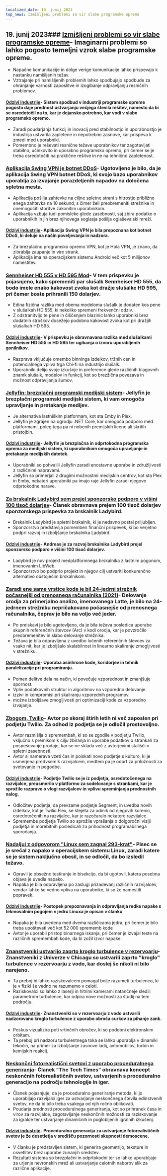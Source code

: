 ```yaml
---
localized_date: 19. junij 2023
top_news: Izmišljeni problemi so vir slabe programske opreme
---
```




<CallToAction />

<Steps>

## 19. junij 2023### [Izmišljeni problemi so vir slabe programske opreme](https://cerebralab.com/Imaginary_Problems_Are_the_Root_of_Bad_Software)- Imaginarni problemi so lahko pogosto temeljni vzrok slabe programske opreme.

- Napačne komunikacije in dolge verige komunikacije lahko prispevajo k nastanku namišljenih težav.
- Vztrajanje pri namišljenih problemih lahko spodbujajo spodbude za ohranjanje varnosti zaposlitve in izogibanje odpravljanju resničnih problemov.

#### [Odzivi industrije](http://news.ycombinator.com/item?id=36380711)- Sistem spodbud v industriji programske opreme pogosto daje prednost ustvarjanju večjega števila rešitev, namesto da bi se osredotočil na to, kar je dejansko potrebno, kar vodi v slabo programsko opremo.

- Zaradi poudarjanja funkcij in inovacij pred stabilnostjo in uporabnostjo je industrija ustvarila zapletene in nepotrebne zasnove, kar prispeva k zmedi med uporabniki.
- Pomembno je reševati resnične težave uporabnikov ter zagotavljati stabilno, učinkovito in uporabno programsko opremo, pri čemer se je treba osredotočiti na praktične rešitve in ne na tehnično zapletenost.

### [Aplikacija Swing VPN je botnet DDoS](https://lecromee.github.io/posts/swing_vpn_ddosing_sites/)- Ugotovljeno je bilo, da je aplikacija Swing VPN botnet DDoS, ki svojo bazo uporabnikov uporablja za izvajanje porazdeljenih napadov na določena spletna mesta.

- Aplikacija pošilja zahtevke na ciljne spletne strani s hitrostjo približno enega zahtevka na 10 sekund, s čimer želi preobremeniti strežnike in onemogočiti storitve zakonitim uporabnikom.
- Aplikacija vzbuja tudi pomisleke glede zasebnosti, saj zbira podatke o uporabnikih in jih brez njihovega soglasja pošilja oglaševalski mreži.

#### [Odzivi industrije](http://news.ycombinator.com/item?id=36382700)- Aplikacija Swing VPN je bila prepoznana kot botnet DDoS, ki deluje na način poveljevanja in nadzora.

- Za brezplačno programsko opremo VPN, kot je Hola VPN, je znano, da zlorablja zaupanje in vire strank.
- Aplikacija ima na operacijskem sistemu Android več kot 5 milijonov namestitev.

### [Sennheiser HD 555 v HD 595 Mod](http://mikebeauchamp.com/misc/sennheiser-hd-555-to-hd-595-mod/)- V tem prispevku je pojasnjeno, kako spremeniti par slušalk Sennheiser HD 555, da bodo imele enako kakovost zvoka kot dražje slušalke HD 595, pri čemer boste prihranili 150 dolarjev.

- Edina fizična razlika med obema modeloma slušalk je dodaten kos pene v slušalkah HD 555, ki nekoliko spremeni frekvenčni odziv.
- Z odstranitvijo te pene in čiščenjem blazinic lahko uporabniki brez dodatnih stroškov dosežejo podobno kakovost zvoka kot pri dražjih slušalkah HD 595.

#### [Odzivi industrije](http://news.ycombinator.com/item?id=36377875)- V prispevku je obravnavana razlika med slušalkami Sennheiser HD 555 in HD 595 ter ugibanja o izvoru uporabljenih gonilnikov.

- Razprava vključuje omembo binninga izdelkov, tržnih cen in potencialnega vpliva trga Chi-fi na industrijo slušalk.
- Uporabniki delijo svoje izkušnje in preference glede različnih blagovnih znamk slušalk, modelov in funkcij, kot so brezžična povezava in možnost odpravljanja šumov.

### [Jellyfin: brezplačni programski medijski sistem](https://github.com/jellyfin/jellyfin)- Jellyfin je brezplačni programski medijski sistem, ki vam omogoča upravljanje in pretakanje medijev.

- Je alternativa lastniškim platformam, kot sta Emby in Plex.
- Jellyfin je zgrajen na ogrodju .NET Core, kar omogoča podporo med platformami, poleg tega pa ni nobenih premijskih licenc ali skritih pristojbin.

#### [Odzivi industrije](http://news.ycombinator.com/item?id=36378689)- Jellyfin je brezplačna in odprtokodna programska oprema za medijski sistem, ki uporabnikom omogoča upravljanje in pretakanje medijskih datotek.

- Uporabniki so pohvalili Jellyfin zaradi enostavne uporabe in združljivosti z različnimi napravami.
- Jellyfin so primerjali z drugimi možnostmi medijskih centrov, kot sta Plex in Emby, nekateri uporabniki pa imajo raje Jellyfin zaradi njegove odprtokodne narave.

### [Za brskalnik Ladybird sem prejel sponzorsko podporo v višini 100 tisoč dolarjev](https://twitter.com/awesomekling/status/1670298370550779905)- Članek obravnava prejem 100 tisoč dolarjev sponzorskega prispevka za brskalnik Ladybird.

- Brskalnik Ladybird je spletni brskalnik, ki je nedavno postal priljubljen.
- Sponzorstvo predstavlja pomemben finančni prispevek, ki bo verjetno podprl razvoj in izboljšanje brskalnika Ladybird.

#### [Odzivi industrije](http://news.ycombinator.com/item?id=36377805)- Andreas je za razvoj brskalnika Ladybird prejel sponzorsko podporo v višini 100 tisoč dolarjev.

- Ladybird je nov projekt medplatformnega brskalnika z lastnim pogonom, imenovanim LibWeb.
- Sponzorstvo bo podprlo projekt in njegov cilj ustvariti konkurenčno alternativo obstoječim brskalnikom.

### [Zaradi ene same vrstice kode je bil 24-jedrni strežnik počasnejši od prenosnega računalnika (2021)](https://pkolaczk.github.io/server-slower-than-a-laptop/)- Delovanje orodja za primerjalno analizo, imenovanega Latte, je bilo na 24-jedrnem strežniku nepričakovano počasnejše od prenosnega računalnika, čeprav je bilo na voljo več jeder.

- Po preiskavi je bilo ugotovljeno, da je bila težava posledica uporabe skupnih referenčnih števcev (Arc) v kodi orodja, kar je povzročilo preobremenitev in slabo delovanje strežnika.
- Težava je bila odpravljena z uvedbo ločenih referenčnih števcev za vsako nit, kar je izboljšalo skalabilnost in linearno skaliranje zmogljivosti v strežniku.

#### [Odzivi industrije](http://news.ycombinator.com/item?id=36376669)- Uporaba asinhrone kode, koridorjev in tehnik paralelizacije pri programiranju.

- Pomen delitve dela na način, ki povečuje vzporednost in zmanjšuje spornost.
- Vpliv podatkovnih struktur in algoritmov na vzporedno delovanje.
- izzivi in kompromisi pri skaliranju vzporednih programov.
- možne izboljšave zmogljivosti pri optimizaciji kode za vzporedno izvajanje.

### [Zbogom, Twilio](https://blog.miguelgrinberg.com/post/goodbye-twilio)- Avtor po skoraj štirih letih ni več zaposlen pri podjetju Twilio. Za odhod iz podjetja se je odločil prostovoljno.

- Avtor razmišlja o spremembah, ki so se zgodile v podjetju Twilio, vključno s premikom k cilju zbiranja in uporabe podatkov o strankah za pospeševanje prodaje, kar se ne sklada več z avtorjevimi stališči o spletni zasebnosti.
- Avtor si namerava vzeti čas in poiskati novo podjetje s kulturo, ki je usmerjena predvsem k razvijalcem, medtem pa je odprt za priložnosti za svetovanje in pogodbe.

#### [Odzivi industrije](http://news.ycombinator.com/item?id=36382361)- Podjetje Twilio se je iz podjetja, osredotočenega na razvijalce, preusmerilo v platformo za sodelovanje s strankami, kar je sprožilo razprave o vlogi razvijalcev in vplivu spreminjanja prednostnih nalog.

- Odločitev podjetja, da prevzame podjetje Segment, in uvedba novih izdelkov, kot je Twilio Flex, se štejeta za odmik od njegovih korenin, osredotočenih na razvijalce, kar je razočaralo nekatere razvijalce.
- Spremembe podjetja Twilio so sprožile vprašanja o dolgoročni viziji podjetja in morebitnih posledicah za prihodnost programabilnega sporočanja.

### [Nadaljuj z odgovorom "Linux sem zagnal 293-krat"](https://rwmj.wordpress.com/2023/06/18/follow-up-to-i-booted-linux-292612-times/)- Pisec se je srečal z napako v operacijskem sistemu Linux, zaradi katere se je sistem naključno obesil, in se odločil, da bo izsledil težavo.

- Opravil je obsežno testiranje in bisekcijo, da bi ugotovil, katera posebna objava je uvedla napako.
- Napaka je bila odpravljena po zaslugi prizadevanj različnih razvijalcev, vendar lahko še vedno vpliva na uporabnike, ki so že namestili popravek.

#### [Odzivi industrije](http://news.ycombinator.com/item?id=36379615)- Postopek prepoznavanja in odpravljanja redke napake s tekmovalnim pogojem v jedru Linuxa je opisan v članku

- Napaka je bila uvedena med dvema različicama jedra, pri čemer je bilo treba upoštevati več kot 52 000 sprememb kode
- Avtor je uporabil pristop binarnega iskanja, pri čemer je izvajal teste na različnih spremembah kode, da bi zožil izvor napake.

### [Znanstveniki ustvarijo zaprto kroglo turbulence v rezervoarju](https://news.uchicago.edu/story/tempest-teacup-uchicago-physicists-make-breakthrough-creating-turbulence)- Znanstveniki z Univerze v Chicagu so ustvarili zaprto "kroglo" turbulence v rezervoarju z vodo, kar doslej še nikoli ni bilo narejeno.

- Ta preboj bi lahko raziskovalcem pomagal bolje razumeti turbulenco, ki je v fiziki še vedno ne razumemo v celoti.
- Raziskovalci so lahko z laserji in hitrimi kamerami natančneje sledili parametrom turbulence, kar odpira nove možnosti za študij na tem področju.

#### [Odzivi industrije](http://news.ycombinator.com/item?id=36376875)- Znanstveniki so v rezervoarju z vodo ustvarili nadzorovano kroglo turbulence z uporabo obroča curkov za pihanje zank.

- Poskus vizualizira poti vrtinčnih obročev, ki so podobni elektronskim orbitam.
- Ta preboj pri nadzoru turbulentnega toka se lahko uporablja v dinamiki tekočin, na primer za izboljšanje zasnove ladij, avtomobilov, turbin in kemijskih reakcij.

### [Neskončni fotorealistični svetovi z uporabo proceduralnega generiranja](https://arxiv.org/abs/2306.09310)- Članek "The Tech Times" obravnava koncept neskončnih fotorealističnih svetov, ustvarjenih s proceduralno generacijo na področju tehnologije in iger.

- Članek pojasnjuje, da je proceduralno generiranje metoda, ki jo uporabljajo razvijalci iger za ustvarjanje neskončnega števila edinstvenih svetov, ne da bi bilo treba vsakega od njih ročno oblikovati.
- Poudarja prednosti proceduralnega generiranja, kot so prihranek časa in virov za razvijalce, zagotavljanje neskončnih možnosti za raziskovanje za igralce ter ustvarjanje dinamičnih in poglobljenih igralnih izkušenj.

#### [Odzivi industrije](http://news.ycombinator.com/item?id=36376071)- Proceduralna generacija za ustvarjanje fotorealističnih svetov je že desetletja v središču pozornosti skupnosti demoscene.

- V članku je predstavljen sistem, ki generira geometrijo, teksture in osvetlitev brez uporabe zunanjih sredstev.
- Rezultati sistema so brezplačni in odprtokodni ter se lahko uporabljajo za urjenje nevronskih mrež ali ustvarjanje celotnih naborov slik za različne aplikacije.

</Steps>
